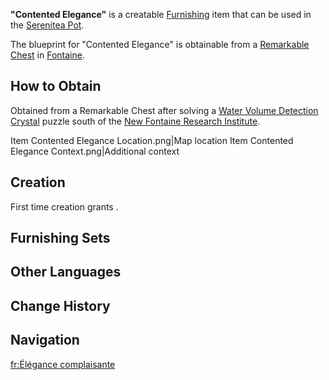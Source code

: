 {{Furnishing Infobox
|id             = 361328
|image          = Item Contented Elegance.png
|category       = Large Furnishing
|subcategory    = Table
|quality        = 3
|adeptal_energy = 60
|load           = 169
|reduced_load   = 127
|description    = An elegant round table found in venues such as the [[Hotel Debord]] in the [[Court of Fontaine]]. Made from high-quality [[Ash Wood]], it is often used in exquisite dining environments and paired with a fine tablecloth, comfortable chairs, fragrant beverages, and other delicious refreshments. Whether a full meal or merely a leisurely tea break, this table fills any occasion with both content and elegance.
|blueprint      = Remarkable Chest
}}
'''"Contented Elegance"''' is a creatable [[Furnishing]] item that can be used in the [[Serenitea Pot]].

The blueprint for "Contented Elegance" is obtainable from a [[Remarkable Chest]] in [[Fontaine]].

==How to Obtain==
Obtained from a Remarkable Chest after solving a [[Water Volume Detection Crystal]] puzzle south of the [[New Fontaine Research Institute]].
<gallery>
Item Contented Elegance Location.png|Map location
Item Contented Elegance Context.png|Additional context
</gallery>

==Creation==
First time creation grants {{Item|Trust|24|x=60}}.
{{Recipe
|type = Creation
|time = 14h
|Ash Wood = 8
|Fabric = 4
|sort = Ash Wood;Fabric
}}

==Furnishing Sets==
{{Craft Usage|type=Furnishing Set}}

==Other Languages==
{{Other Languages
|en      = "Contented Elegance"
|zhs     = 「怡然自得的优雅」
|zhs_rm  = 
|zht     = 「怡然自得的優雅」
|zht_rm  = 
|zh_tl   = 
|ja      = 「悠々自適のエレガンス」
|ja_rm   = "Yuuyuu Jiteki no Eregansu"
|ja_tl   = 
|ko      = 「여유로운 우아함」
|ko_rm   = 
|ko_tl   = "Leisurely Elegant"
|es      = Algarabía elegante
|es_tl   = Elegant Chatter
|fr      = Élégance complaisante
|fr_tl   = Obliging Elegance
|ru      = Изящество непринужденности
|ru_tl   = Elegance of Ease
|th      = "ความสง่างามที่เรียบง่าย"
|th_rm   = 
|th_tl   = 
|vi      = Sự Nho Nhã Của An Nhàn Tự Tại
|vi_tl   = 
|de      = „Grazie des Frohmuts“
|de_tl   = "Grace of Cheerfulness"
|id      = "Keanggunan dan Kenyamanan"
|id_tl   = "Elegance and Comfort"
|pt      = "Elegância Contente e Feliz"
|pt_tl   = "Content and Happy Elegance"
|tr      = "Huzurlu Zarafet"
|tr_tl   = 
|it      = Eleganza confortevole
|it_tl   = Comfortable Elegance
}}

==Change History==
{{Change History|4.1}}

==Navigation==
{{Furnishing Navbox|interior}}

[[fr:Élégance complaisante]]